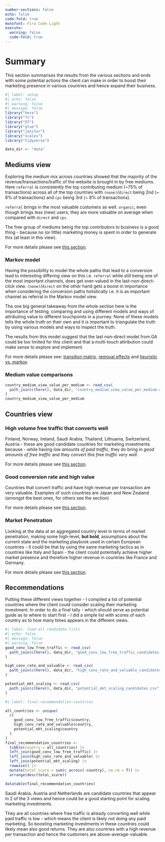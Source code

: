 ```yaml
---
number-sections: false
echo: false
code-fold: true
monofont: Fira Code Light
execute:
  warning: false
  code-fold: true
---
```


# Summary

This section summarises the results from the various sections and ends with some potential actions the client can make in order to boost their marketing presence in various countries and hence expand their business.

```r
#| label: setup
#| echo: false
#| warning: false
#| message: false
library("here")
library("fs")
library("DT")
library("glue")
library("janitor")
library("scales")
library("tidyverse")

data_dir <- "data"
```

## Mediums view

Exploring the medium mix across countries showed that the majority of the revenue/transactions/traffic of the website is brought in by free mediums. Here `referral` is consistently the top contributing medium (\~75% of transactions) across all of the top countries with `(none)`/`direct` being 2nd (\~ 8% of transactions) and `cpc` being 3rd (\~ 8% of transactions).

`referral` brings in the most valuable customers as well. `organic`, even though brings less (new) users, they are more valuable on average when compared with `direct` and `cpc`.

The free group of mediums being the top contributors to business is a good thing - because no (or little) marketing money is spent in order to generate this (at least in this view).

For more details please see [this section](country_medium.qmd#country-medium-profiles).

### Markov model

Having the possibility to model the whole paths that lead to a conversion lead to interesting differing view on this i.e. `referral` while still being one of the most important channels, does get over-valued in the last-non-direct-click view. `(none)`/`direct` on the other hand gets a boost in importance when considering the conversion paths holistically i.e. it is as important channel as referral in the Markov model view.

The one big general takeaway from the whole section here is the importance of testing, comparing and using different models and ways of attributing value to different touchpoints in a journey. None of these models tells the whole truth on their own and it is important to triangulate the truth by using various models and ways to inspect the truth.

The results from this model suggest that the last non-direct model from GA could be too limited for this client and that a multi-touch attribution could make sense to explore and implement.

For more details please see: [transition matrix](conversion_paths.qmd#transition-matrix-conclusions), [removal effects](conversion_paths.qmd#removal-effects) and [heuristic vs. markov](conversion_paths.qmd#heuristic-vs-markov).

### Medium value comparisons

```r
country_medium_view_value_per_medium <- read_csv(
  path_join(c(here(), data_dir, "country_medium_view_value_per_medium.csv"))
)
country_medium_view_value_per_medium
```

## Countries view

### High volume free traffic that converts well

Finland, Norway, Ireland, Saudi Arabia, Thailand, Lithuania, Switzerland, Austria - these are good candidate countries for marketing investments because - while having *low amounts of paid traffic*, they do bring in *good amounts of free traffic* and they *convert this free traffic very well*.

For more details please see [this section](country_medium.qmd#high-volume-free-traffic).

### Good conversion rate and high value

Countries that convert traffic and have high revenue per transaction are very valuable. Examples of such countries are Japan and New Zealand (amongst the best ones, for others see the section)

For more details please see [this section](country.qmd#conv-rate-rev-per-transaction).

### Market Penetration

Looking at the data at an aggregated country level in terms of market penetration, making some high-level, **but bold**, assumptions about the current state and the marketing playbook used in certain European countries - it could be that by using the same marketing tactics as in countries like Italy and Spain - the client could potentially achieve higher market presence and therefore higher revenue in countries like France and Germany.

For more details please see [this section](country.qmd#market-penetration).

## Recommendations

Putting these different views together - I compiled a list of potential countries where the client could consider scaling their marketing investment. In order to do a final tally - which should serve as potential guide as to where to start first - I did a simple list with scores of each country as to how many times appears in the different views.

```r
#| label: load-all-candidate-lists
#| echo: false
#| message: false
#| warning: false
good_conv_low_free_traffic <- read_csv(
  path_join(c(here(), data_dir, "good_conv_low_free_traffic_candidates.csv"))
)

high_conv_rate_and_valuable <- read_csv(
  path_join(c(here(), data_dir, "high_conv_rate_and_valuable_candidates.csv"))
)

potential_mkt_scaling <- read_csv(
  path_join(c(here(), data_dir, "potential_mkt_scaling_candidates.csv"))
)

```

```r
#| label: final-recommendation-countries

all_countries <- unique(
  c(
    good_conv_low_free_traffic$country,
    high_conv_rate_and_valuable$country,
    potential_mkt_scaling$country
  )
)
final_recommendation_countries <- 
  tibble(country = all_countries) |> 
  left_join(good_conv_low_free_traffic) |> 
  left_join(high_conv_rate_and_valuable) |> 
  left_join(potential_mkt_scaling) |> 
  rowwise() |> 
  mutate(total_score = sum(c_across(-country), na.rm = T)) |> 
  arrange(desc(total_score)) 

datatable(final_recommendation_countries)
```

Saudi Arabia, Austria and Netherlands are candidate countries that appear in 2 of the 3 views and hence could be a good starting point for scaling marketing investments.

They are all countries where free traffic is already converting well while paid traffic is low - which means the client is likely not doing any paid marketing. So boosting marketing investments in these countries could likely mean also good returns. They are also countries with a high revenue per transaction and hence the customers are above-average-valuable.
